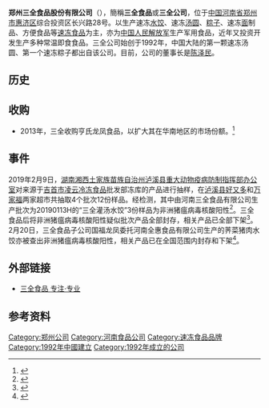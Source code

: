 '''郑州三全食品股份有限公司'''（{{szse|002216}}），簡稱'''三全食品'''或'''三全公司'''，位于[[中国|中国]][[河南省|河南省]][[郑州市|郑州市]][[惠济区|惠济区]]综合投资区长兴路28号。以生产速冻[[水饺|水饺]]、速冻[[汤圆|汤圆]]、[[粽子|粽子]]、速冻[[面|面]]制品、方便食品等[[速冻食品|速冻食品]]为主，亦为[[中国人民解放军|中国人民解放军]]生产军用食品，近年又投资开发生产多种常温即食食品。三全公司始创于1992年，中国大陆的第一颗速冻汤圆、第一个速冻粽子都出自该公司。目前，公司的董事长是[[陈泽民_(1943年)|陈泽民]]。

==历史==

==收购==
*2013年，三全收购亨氏龙凤食品，以扩大其在华南地区的市场份额。<ref>{{Cite web |url=http://www.emkt.com.cn/article/594/59436.html |title=速度与激情：三全收购亨氏龙凤食品变局几何 |accessdate=2014-08-13 |archive-date=2013-08-10 |archive-url=https://web.archive.org/web/20130810052105/http://www.emkt.com.cn/article/594/59436.html |dead-url=no }}</ref>

==事件==
{{seealso|2018年中国大陆非洲猪瘟疫情}}
2019年2月9日，[[湖南|湖南]][[湘西土家族苗族自治州|湘西土家族苗族自治州]][[泸溪县|泸溪县]][[重大动物疫病防制指挥部办公室|重大动物疫病防制指挥部办公室]]对来源于[[吉首市|吉首市]][[凌云冷冻食品|凌云冷冻食品]]批发部冻库的产品进行抽样，在[[泸溪县|泸溪县]][[好又多量贩|好又多]]和[[万家福|万家福]]两家超市共抽取4个批次12份样品。经检测，其中由河南三全食品有限公司生产批次为20190113H的“三全灌汤水饺”3份样品为非洲猪瘟病毒核酸阳性<ref>{{Cite web |url=http://www.jwview.com/jingwei/html/02-18/214434.shtml |title=三全食品陷非洲猪瘟风波 深交所：说明核查结果及应对措施 |accessdate=2019-02-19 |archive-date=2019-02-19 |archive-url=https://web.archive.org/web/20190219015706/http://www.jwview.com/jingwei/html/02-18/214434.shtml |dead-url=no }}</ref>。三全食品后将非洲猪瘟病毒核酸阳性疑似批次产品全部封存，相关产品已全部下架<ref>{{cite news|url=http://www.xinhuanet.com/fortune/2019-02/18/c_1124130523.htm|title=“三全灌汤水饺”涉猪瘟遭多家平台下架|publisher=北京晚报|author=|date=2019-02-18|accessdate=2019-02-19|language=zh-hans|archive-date=2019-02-18|archive-url=https://web.archive.org/web/20190218145110/http://www.xinhuanet.com/fortune/2019-02/18/c_1124130523.htm|dead-url=no}}</ref>。2月20日，三全食品子公司国福龙凤委托河南全惠食品有限公司生产的荠菜猪肉水饺亦被查出非洲猪瘟病毒核酸阳性，相关产品已在全国范围内封存和下架<ref>{{cite news|url=http://shanghai.xinmin.cn/xmsq/2019/02/20/31490630.html|title=上海监管部门：龙凤水饺疑似"非洲猪瘟" 已全部封存|publisher=新京报|author=|date=2019-02-20|accessdate=2019-02-20|language=zh-hans|archive-date=2019-02-21|archive-url=https://web.archive.org/web/20190221071656/http://shanghai.xinmin.cn/xmsq/2019/02/20/31490630.html|dead-url=no}}</ref>。

==外部链接==
* [http://www.sanquan.com 三全食品 专注·专业]{{Wayback|url=http://www.sanquan.com/ |date=20121005121723 }}

==参考资料==
{{reflist}}

{{速冻食品}}
[[Category:郑州公司|Category:郑州公司]]
[[Category:河南食品公司|Category:河南食品公司]]
[[Category:速冻食品品牌|Category:速冻食品品牌]]
[[Category:1992年中國建立|Category:1992年中國建立]]
[[Category:1992年成立的公司|Category:1992年成立的公司]]